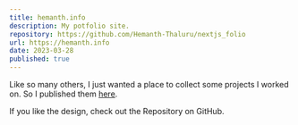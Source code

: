 ```yaml
---
title: hemanth.info
description: My potfolio site.
repository: https://github.com/Hemanth-Thaluru/nextjs_folio
url: https://hemanth.info
date: 2023-03-28
published: true
---
```



Like so many others, I just wanted a place to collect some projects I worked on. So I published them [here](https://hemanth.info/).

If you like the design, check out the Repository on GitHub.

